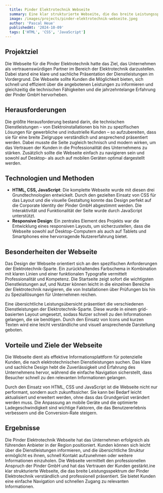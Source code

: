 ```yaml
---
  title: Pinder Elektrotechnik Webseite
  summary: Eine klar strukturierte Webseite, die das breite Leistungsspektrum der Pinder Elektrotechnik verständlich und professionell präsentiert. Sie bietet Kunden eine einfache Navigation und schnellen Zugang zu relevanten Informationen.
  image: /images/projects/pinder-elektrotechnik-webseite.jpeg
  author: 'Pascal Heue'
  publishedAt: '2024-10-09'
  tags: ['HTML', 'CSS', 'JavaScript']
---
```


## Projektziel

Die Webseite für die Pinder Elektrotechnik hatte das Ziel, das Unternehmen als vertrauenswürdigen Partner im Bereich der Elektrotechnik darzustellen. Dabei stand eine klare und sachliche Präsentation der Dienstleistungen im Vordergrund. Die Webseite sollte Kunden die Möglichkeit bieten, sich schnell und effizient über die angebotenen Leistungen zu informieren und gleichzeitig die technischen Fähigkeiten und die jahrzehntelange Erfahrung der Pinder GmbH hervorheben.

## Herausforderungen

Die größte Herausforderung bestand darin, die technischen Dienstleistungen – von Elektroinstallationen bis hin zu spezifischen Lösungen für gewerbliche und industrielle Kunden – so aufzubereiten, dass sie für eine breite Zielgruppe verständlich und ansprechend präsentiert werden. Dabei musste die Seite zugleich technisch und modern wirken, um das Vertrauen der Kunden in die Professionalität des Unternehmens zu stärken. Zusätzlich sollte die Webseite einfach zu navigieren sein und sowohl auf Desktop- als auch auf mobilen Geräten optimal dargestellt werden.

## Technologien und Methoden

- **HTML, CSS, JavaScript**: Die komplette Webseite wurde mit diesen drei Grundtechnologien entwickelt. Durch den gezielten Einsatz von CSS für das Layout und die visuelle Gestaltung konnte das Design perfekt auf die Corporate Identity der Pinder GmbH abgestimmt werden. Die Interaktivität und Funktionalität der Seite wurde durch JavaScript unterstützt.
- **Responsive Design**: Ein zentrales Element des Projekts war die Entwicklung eines responsiven Layouts, um sicherzustellen, dass die Webseite sowohl auf Desktop-Computern als auch auf Tablets und Smartphones eine hervorragende Nutzererfahrung bietet.

## Besonderheiten der Webseite

Das Design der Webseite orientiert sich an den spezifischen Anforderungen der Elektrotechnik-Sparte. Ein zurückhaltendes Farbschema in Kombination mit klaren Linien und einer funktionalen Typografie vermittelt Professionalität und Kompetenz. Die Startseite zeigt sofort die wichtigsten Dienstleistungen auf, und Nutzer können leicht in die einzelnen Bereiche der Elektrotechnik navigieren, die von Installationen über Prüfungen bis hin zu Speziallösungen für Unternehmen reichen.

Eine übersichtliche Leistungsübersicht präsentiert die verschiedenen Dienstleistungen der Elektrotechnik-Sparte. Diese wurde in einem grid-basierten Layout umgesetzt, sodass Nutzer schnell zu den Informationen gelangen, die sie benötigen. Durch den Einsatz von Icons und kurzen Texten wird eine leicht verständliche und visuell ansprechende Darstellung geboten.

## Vorteile und Ziele der Webseite

Die Webseite dient als effektive Informationsplattform für potenzielle Kunden, die nach elektrotechnischen Dienstleistungen suchen. Das klare und sachliche Design hebt die Zuverlässigkeit und Erfahrung des Unternehmens hervor, während die einfache Navigation sicherstellt, dass Besucher schnell zu den relevanten Informationen gelangen.

Durch den Einsatz von HTML, CSS und JavaScript ist die Webseite nicht nur performant, sondern auch zukunftssicher. Sie kann bei Bedarf leicht aktualisiert und erweitert werden, ohne dass das Grundgerüst verändert werden muss. Die Anpassung an mobile Geräte und die optimierte Ladegeschwindigkeit sind wichtige Faktoren, die das Benutzererlebnis verbessern und die Conversion-Rate steigern.

## Ergebnisse

Die Pinder Elektrotechnik Webseite hat das Unternehmen erfolgreich als führenden Anbieter in der Region positioniert. Kunden können sich leicht über die Dienstleistungen informieren, und die übersichtliche Struktur ermöglicht es ihnen, schnell Kontakt aufzunehmen oder weitere Informationen einzuholen. Die Webseite vermittelt den professionellen Anspruch der Pinder GmbH und hat das Vertrauen der Kunden gestärkt.ine klar strukturierte Webseite, die das breite Leistungsspektrum der Pinder Elektrotechnik verständlich und professionell präsentiert. Sie bietet Kunden eine einfache Navigation und schnellen Zugang zu relevanten Informationen.